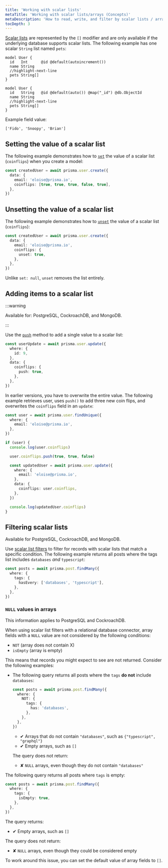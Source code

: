 ```yaml
---
title: 'Working with scalar lists'
metaTitle: 'Working with scalar lists/arrays (Concepts)'
metaDescription: 'How to read, write, and filter by scalar lists / arrays.'
tocDepth: 3
---
```


<TopBlock>

[Scalar lists](/orm/reference/prisma-schema-reference#-modifier) are represented by the `[]` modifier and are only available if the underlying database supports scalar lists. The following example has one scalar `String` list named `pets`:

<TabbedContent code>
<TabItem value="Relational databases">

```prisma highlight=4;normal
model User {
  id   Int      @id @default(autoincrement())
  name String
  //highlight-next-line
  pets String[]
}
```

</TabItem>
<TabItem value="MongoDB">

```prisma highlight=4;normal
model User {
  id   String   @id @default(auto()) @map("_id") @db.ObjectId
  name String
  //highlight-next-line
  pets String[]
}
```

</TabItem>
</TabbedContent>

Example field value:

```json5
['Fido', 'Snoopy', 'Brian']
```

</TopBlock>

## Setting the value of a scalar list

The following example demonstrates how to [`set`](/orm/reference/prisma-client-reference#set-1) the value of a scalar list (`coinflips`) when you create a model:

```ts
const createdUser = await prisma.user.create({
  data: {
    email: 'eloise@prisma.io',
    coinflips: [true, true, true, false, true],
  },
})
```

## Unsetting the value of a scalar list

The following example demonstrates how to [`unset`](/orm/reference/prisma-client-reference#unset) the value of a scalar list (`coinflips`):

```ts
const createdUser = await prisma.user.create({
  data: {
    email: 'eloise@prisma.io',
    coinflips: {
      unset: true,
    },
  },
})
```

Unlike `set: null`, `unset` removes the list entirely.

## Adding items to a scalar list

:::warning

Available for: PostgreSQL, CockroachDB, and MongoDB.

:::

Use the [`push`](/orm/reference/prisma-client-reference#push) method to add a single value to a scalar list:

```ts
const userUpdate = await prisma.user.update({
  where: {
    id: 9,
  },
  data: {
    coinflips: {
      push: true,
    },
  },
})
```

In earlier versions, you have to overwrite the entire value. The following example retrieves user, uses `push()` to add three new coin flips, and overwrites the `coinflips` field in an `update`:

```ts
const user = await prisma.user.findUnique({
  where: {
    email: 'eloise@prisma.io',
  },
})

if (user) {
  console.log(user.coinflips)

  user.coinflips.push(true, true, false)

  const updatedUser = await prisma.user.update({
    where: {
      email: 'eloise@prisma.io',
    },
    data: {
      coinflips: user.coinflips,
    },
  })

  console.log(updatedUser.coinflips)
}
```

## Filtering scalar lists

<Admonition type="warning">

Available for PostgreSQL, CockroachDB, and MongoDB.

</Admonition>

Use [scalar list filters](/orm/reference/prisma-client-reference#scalar-list-filters) to filter for records with scalar lists that match a specific condition. The following example returns all posts where the tags list includes `databases` _and_ `typescript`:

```ts
const posts = await prisma.post.findMany({
  where: {
    tags: {
      hasEvery: ['databases', 'typescript'],
    },
  },
})
```

### `NULL` values in arrays

<Admonition type="warning">

This information applies to PostgreSQL and CockroachDB.

</Admonition>

When using scalar list filters with a relational database connector, array fields with a `NULL` value are not considered by the following conditions:

- `NOT` (array does not contain X)
- `isEmpty` (array is empty)

This means that records you might expect to see are not returned. Consider the following examples:

- The following query returns all posts where the `tags` **do not** include `databases`:

  ```ts
  const posts = await prisma.post.findMany({
    where: {
      NOT: {
        tags: {
          has: 'databases',
        },
      },
    },
  })
  ```

  - ✔ Arrays that do not contain `"databases"`, such as `{"typescript", "graphql"}`
  - ✔ Empty arrays, such as `[]`

  The query does not return:

  - ✘ `NULL` arrays, even though they do not contain `"databases"`

The following query returns all posts where `tags` is empty:

```ts
const posts = await prisma.post.findMany({
  where: {
    tags: {
      isEmpty: true,
    },
  },
})
```

The query returns:

- ✔ Empty arrays, such as `[]`

The query does not return:

- ✘ `NULL` arrays, even though they could be considered empty

To work around this issue, you can set the default value of array fields to `[]`.
